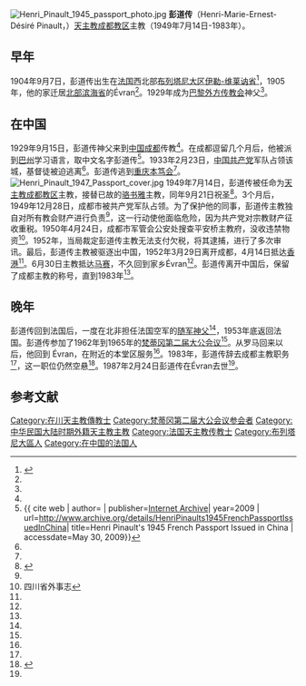 [[File:Henri_Pinault_1945_passport_photo.jpg|right]]
'''彭道传'''（Henri-Marie-Ernest-Désiré Pinault，{{bd|1904年|9月7日|1987年|2月24日}}）[[天主教成都教区|天主教成都教区]]主教（1949年7月14日-1983年）。

==早年 ==
1904年9月7日，彭道传出生在[[法国|法国]]西北部[[布列塔尼大区|布列塔尼大区]][[伊勒-维莱讷省|伊勒-维莱讷省]]<ref name=mep>{{cite web| author=| publisher=Société des Missions Etrangères de Paris| year=| url=http://archives.mepasie.org/notices/notices-biographiques/pinault| title=PINAULT| accessdate=July 18, 2012| archive-date=2016-03-04| archive-url=https://web.archive.org/web/20160304184554/http://archives.mepasie.org/notices/notices-biographiques/pinault| dead-url=no}}</ref>，1905年，他的家迁居[[阿摩尔滨海省|北部滨海省]]的Évran<ref name=mep/>。1929年成为[[巴黎外方传教会|巴黎外方传教会]]神父<ref name=mep/>。

==在中国==
1929年9月15日，彭道传神父来到[[中国|中国]][[成都|成都]]传教<ref name=mep/>。在成都逗留几个月后，他被派到[[巴州|巴州]]学习语言，取中文名字彭道传<ref name=passport>{{ cite web | author= | publisher=[[Internet_Archive|Internet Archive]]| year=2009  | url=http://www.archive.org/details/HenriPinaults1945FrenchPassportIssuedInChina| title=Henri Pinault's 1945 French Passport Issued in China | accessdate=May 30, 2009}}</ref>。1933年2月23日，[[中国共产党|中国共产党]]军队占领该城，基督徒被迫逃离<ref name=mep/>。彭道传逃到[[重庆|重庆]][[本笃会|本笃会]]<ref name=mep/>。
[[Image:Henri_Pinault_1947_Passport_cover.jpg|thumb]]
1949年7月14日，彭道传被任命为[[天主教成都教区|天主教成都教区]]主教，接替已故的[[骆书雅|骆书雅]]主教，同年9月21日祝圣<ref name=pinault>{{cite web | author= | publisher=Catholic-Hierarchy | year= | url=http://www.catholic-hierarchy.org/bishop/bpinault.html | title=Bishop Henri-Marie-Ernest-Désiré Pinault, M.E.P. | accessdate=May 28, 2009 | archive-date=2014-07-05 | archive-url=https://web.archive.org/web/20140705172407/http://www.catholic-hierarchy.org/bishop/bpinault.html }}</ref>。3个月后，1949年12月28日，成都市被共产党军队占领。为了保护他的同事，彭道传主教独自对所有教会财产进行负责<ref name=mep/>，这一行动使他面临危险，因为共产党对宗教财产征收重税。1950年4月24日，成都市军管会公安处搜查平安桥主教府，没收违禁物资<ref>四川省外事志</ref>。1952年，当局裁定彭道传主教无法支付欠税，将其逮捕，进行了多次审讯。最后，彭道传主教被驱逐出中国，1952年3月29日离开成都，4月14日抵达[[香港|香港]]<ref name=mep/>。6月30日主教抵达[[马赛|马赛]]，不久回到家乡Évran<ref name=mep/>。彭道传离开中国后，保留了成都主教的称号，直到1983年<ref name=pinault/>。 

==晚年==
彭道传回到法国后，一度在北非担任法国空军的[[隨行神職人員|随军神父]]<ref name=mep/>，1953年底返回法国。彭道传参加了1962年到1965年的[[梵蒂冈第二届大公会议|梵蒂冈第二届大公会议]]<ref name=mep/>。从罗马回来以后，他回到 Évran，在附近的本堂区服务<ref name=mep/>。1983年，彭道传辞去成都主教职务<ref name=pinault/>，这一职位仍然空悬<ref name=vacant>{{cite web | author= | publisher=Catholic-Hierarchy | year= | url=http://www.catholic-hierarchy.org/diocese/dchnu.html | title=Diocese of Chengtu (Chengdu) | accessdate=May 28, 2009 | archive-date=2021-01-15 | archive-url=https://web.archive.org/web/20210115143124/https://www.catholic-hierarchy.org/diocese/dchnu.html | dead-url=no }}</ref>。1987年2月24日彭道传在Évran去世<ref name=mep/>。

==参考文献==
{{reflist}}

{{DEFAULTSORT:Pinault, Henri}}
[[Category:在川天主教傳教士|Category:在川天主教傳教士]]
[[Category:梵蒂冈第二届大公会议参会者|Category:梵蒂冈第二届大公会议参会者]]
[[Category:中华民国大陆时期外籍天主教主教|Category:中华民国大陆时期外籍天主教主教]]
[[Category:法国天主教传教士|Category:法国天主教传教士]]
[[Category:布列塔尼大區人|Category:布列塔尼大區人]]
[[Category:在中国的法国人|Category:在中国的法国人]]